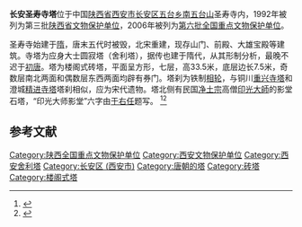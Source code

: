 {{coord|34|00|27|N|108|57|31|E|display=title|scale:10000}}
{{文物保护单位
| 级别 = 全国
| 名称 = 长安圣寿寺塔
| 图片 = 
| 所在 = [[陕西省|陕西省]][[西安市|西安市]][[长安区_(西安市)|长安区]]
| 分类 = 古建筑
| 时代 = [[唐朝|唐]]
| 编号 = [[第六批全国重点文物保护单位|第六批]]第770项
| 登录 = 2006年5月25日
}}

'''长安圣寿寺塔'''位于中国[[陕西省|陕西省]][[西安市|西安市]][[长安区_(西安市)|长安区]][[五台乡|五台乡]][[南五台山|南五台山]]圣寿寺内，1992年被列为第三批[[陕西省文物保护单位|陕西省文物保护单位]]，2006年被列为[[第六批全国重点文物保护单位|第六批全国重点文物保护单位]]。

圣寿寺始建于[[隋朝|隋]]，唐末五代时被毁，北宋重建，现存山门、前殿、大雄宝殿等建筑。寺塔为应身大士圆寂塔（舍利塔），据传也建于隋代，从其形制分析，最晚不迟于[[初唐|初唐]]。塔为楼阁式砖塔，平面呈方形，七层，高33.5米，底层边长7.5米，奇数层南北两面和偶数层东西两面均辟有券门。塔刹为铁制[[相轮|相轮]]，与铜川[[重兴寺塔|重兴寺塔]]和澄城[[精进寺塔|精进寺塔]]塔刹相似，应为宋代遗物。塔北侧有民国[[淨土宗_(中國)|净土宗]]高僧[[印光大師|印光大師]]的影堂石塔，“印光大师影堂”六字由[[于右任|于右任]]题写。
<ref>{{Cite book zh |author=国家文物局编 |title=全国重点文物保护单位（第六批）·第Ⅵ卷 |publisher=文物出版社 |year=2008 |isbn=978-7-5010-2446-9 |pages=535 }}</ref><ref>{{cite book zh |author=陕西省文物局编 |title=陕西文物古迹大观（三）：陕西省省级文物保护单位巡礼 |publisher=三秦出版社 |year=2006 |isbn=9787807361213 |pages=57 }}</ref>

==参考文献==
{{Reflist}}

{{陕西全国重点文物保护单位}}

{{DEFAULTSORT:chang}}
[[Category:陕西全国重点文物保护单位|Category:陕西全国重点文物保护单位]]
[[Category:西安文物保护单位|Category:西安文物保护单位]]
[[Category:西安舍利塔|Category:西安舍利塔]]
[[Category:长安区_(西安市)|Category:长安区 (西安市)]]
[[Category:唐朝的塔|Category:唐朝的塔]]
[[Category:砖塔|Category:砖塔]]
[[Category:楼阁式塔|Category:楼阁式塔]]
